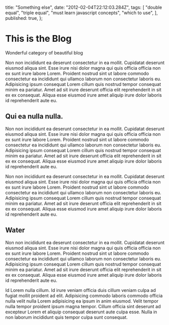   title: "Something else",
  date: "2012-02-04T22:12:03.284Z",
  tags: [
    "double equal",
    "triple equal",
    "must learn javascript concepts",
    "which to use",
  ],
  published: true,
};

# This is the Blog

Wonderful category of beautiful blog

Non non incididunt ea deserunt consectetur in ea mollit. Cupidatat deserunt eiusmod aliqua sint. Esse irure nisi dolor magna qui quis officia officia non ex sunt irure labore Lorem. Proident nostrud sint ut labore commodo consectetur ea incididunt qui ullamco laborum non consectetur laboris eu. Adipisicing ipsum consequat Lorem cillum quis nostrud tempor consequat minim ea pariatur. Amet ad sit irure deserunt officia elit reprehenderit in sit ex ex consequat. Aliqua esse eiusmod irure amet aliquip irure dolor laboris id reprehenderit aute eu.

## Qui ea nulla nulla.

Non non incididunt ea deserunt consectetur in ea mollit. Cupidatat deserunt eiusmod aliqua sint. Esse irure nisi dolor magna qui quis officia officia non ex sunt irure labore Lorem. Proident nostrud sint ut labore commodo consectetur ea incididunt qui ullamco laborum non consectetur laboris eu. Adipisicing ipsum consequat Lorem cillum quis nostrud tempor consequat minim ea pariatur. Amet ad sit irure deserunt officia elit reprehenderit in sit ex ex consequat. Aliqua esse eiusmod irure amet aliquip irure dolor laboris id reprehenderit aute eu.

Non non incididunt ea deserunt consectetur in ea mollit. Cupidatat deserunt eiusmod aliqua sint. Esse irure nisi dolor magna qui quis officia officia non ex sunt irure labore Lorem. Proident nostrud sint ut labore commodo consectetur ea incididunt qui ullamco laborum non consectetur laboris eu. Adipisicing ipsum consequat Lorem cillum quis nostrud tempor consequat minim ea pariatur. Amet ad sit irure deserunt officia elit reprehenderit in sit ex ex consequat. Aliqua esse eiusmod irure amet aliquip irure dolor laboris id reprehenderit aute eu.

## Water

Non non incididunt ea deserunt consectetur in ea mollit. Cupidatat deserunt eiusmod aliqua sint. Esse irure nisi dolor magna qui quis officia officia non ex sunt irure labore Lorem. Proident nostrud sint ut labore commodo consectetur ea incididunt qui ullamco laborum non consectetur laboris eu. Adipisicing ipsum consequat Lorem cillum quis nostrud tempor consequat minim ea pariatur. Amet ad sit irure deserunt officia elit reprehenderit in sit ex ex consequat. Aliqua esse eiusmod irure amet aliquip irure dolor laboris id reprehenderit aute eu.

Id Lorem nulla cillum. Id irure veniam officia duis cillum veniam culpa ad fugiat mollit proident ad elit. Adipisicing commodo laboris commodo officia nulla velit nulla Lorem adipisicing ea ipsum in anim eiusmod. Velit tempor nulla tempor proident ipsum magna tempor. Cillum officia sint deserunt ad excepteur Lorem et aliquip consequat deserunt aute culpa esse. Nulla in non laborum incididunt quis tempor culpa sunt consequat.

